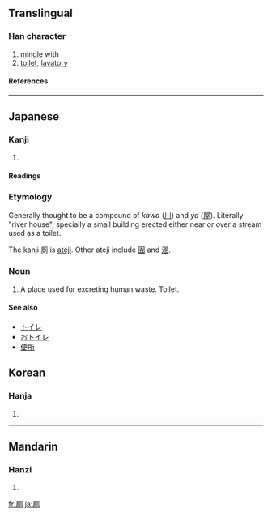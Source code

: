 {{see|厕|廁}}

==Translingual==
===Han character===
{{Han char|rn=27|rad=厂|as=09|sn=11|four=|canj=一月金弓 (MBCN)}}
# mingle with
# [[toilet]], [[lavatory]]
====References====
{{Han ref|kx=0162.130|dkj=02981|dj=0370.010|hdz=10075.120|uh=53A0|ud=21408}}
----
==Japanese==
===Kanji===
{{ja-kanji|grade=|rs=厂09}}
# {{defn|Japanese}} 
====Readings====
{{ja-readings|on=[[し]] (shi)|kun=[[かわや]] (kawaya)}}

===Etymology===

Generally thought to be a compound of ''kawa'' ([[川]]) and ''ya'' ([[屋]]). Literally "river house", specially a small building erected either near or over a stream used as a toilet.

The kanji 厠 is [[ateji]]. Other ateji include [[圊]] and [[溷]].

===Noun===
{{ja-noun|k|hira=かわや|hku=かはや|rom=kawaya}}

#A place used for excreting human waste. Toilet.

====See also====
*[[トイレ]]
*[[おトイレ]]
*[[便所]]

==Korean==
===Hanja===
{{ko-hanja|hangeul=측|rv=cheuk|mr=ch'ŭk}}
# {{defn|Korean}}
----
==Mandarin==
===Hanzi===
{{cmn-hanzi|sim=厕|pin=[[cè]] ([[ce4]])|wg=ts'e<sup>4</sup>}}
# {{defn|Mandarin}}

[[fr:厠]]
[[ja:厠]]